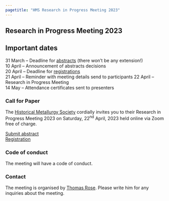 ```yaml
---
pagetitle: "HMS Research in Progress Meeting 2023"
---
```


## Research in Progress Meeting 2023

::: {.callout-important icon=false} 

# Important dates
31 March -- Deadline for [abstracts](https://forms.gle/PJDpChyRJ7p7TKPk7){target="_blank"} (there won't be any extension!)  
10 April -- Announcement of abstracts decisions  
20 April -- Deadline for [registrations](https://forms.gle/oZnQKKX5VM6Vj1aN8){target="_blank"}  
21 April -- Reminder with meeting details send to participants
22 April -- Research in Progress Meeting  
14 May -- Attendance certificates sent to presenters

::: 

### Call for Paper
The [Historical Metallurgy Society](https://historicalmetallurgy.org/){target="_blank"} cordially invites you to their Research in Progress Meeting 2023 on Saturday, 22^nd^ April, 2023 held online via Zoom free of charge.  

[Submit abstract](https://forms.gle/PJDpChyRJ7p7TKPk7){target="_blank"}  
[Registration](https://forms.gle/oZnQKKX5VM6Vj1aN8){target="_blank"}

<!--
### Programme
[UK = UTC +1  
Central Europe = UTC +2  
Eastern Time (USA) = UTC -4  
China = UTC +8  
India = UTC +5:30  
You can convert to your local time zone with e.g., [timeanddate.com](https://www.timeanddate.com/worldclock/converter.html?iso=20230422T090000&p1=1440)]{.aside}

| Time (UTC) | Contribution |
|------|----------------|
|9:30 | *Meow et al.* <br> The purrfect burrito |

-->
### Code of conduct
The meeting will have a code of conduct. 

### Contact
The meeting is organised by [Thomas Rose](mailto:t.rose@em.uni-frankfurt.de). Please write him for any inquiries about the meeting. 
